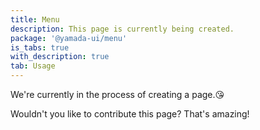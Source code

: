 ```yaml
---
title: Menu
description: This page is currently being created.
package: '@yamada-ui/menu'
is_tabs: true
with_description: true
tab: Usage
---
```


We're currently in the process of creating a page.😘

Wouldn't you like to contribute this page? That's amazing!
